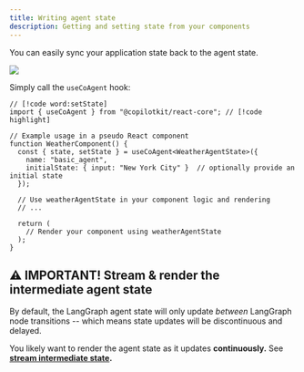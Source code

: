 ```yaml
---
title: Writing agent state
description: Getting and setting state from your components
---
```


You can easily sync your application state back to the agent state.

<Frame>
  <img src="/images/coagents/intermediate-state.gif" />
</Frame>

Simply call the `useCoAgent` hook:


```tsx
// [!code word:setState]
import { useCoAgent } from "@copilotkit/react-core"; // [!code highlight]

// Example usage in a pseudo React component
function WeatherComponent() {
  const { state, setState } = useCoAgent<WeatherAgentState>({
    name: "basic_agent",
    initialState: { input: "New York City" }  // optionally provide an initial state
  });

  // Use weatherAgentState in your component logic and rendering
  // ...

  return (
    // Render your component using weatherAgentState
  );
}
```

## ⚠️ IMPORTANT! Stream & render the intermediate agent state
By default, the LangGraph agent state will only update *between* LangGraph node transitions --
which means state updates will be discontinuous and delayed.

You likely want to render the agent state as it updates **continuously.** See **[stream intermediate state](/coagents/advanced/intermediate-state-streaming).**

